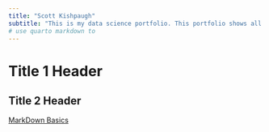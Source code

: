 ```yaml
---
title: "Scott Kishpaugh"
subtitle: "This is my data science portfolio. This portfolio shows all the projects and work that I have done this semester. "
# use quarto markdown to 
---
```


# Title 1 Header
## Title 2 Header

[MarkDown Basics](https://quarto.org/docs/authoring/markdown-basics.html#links-images)

